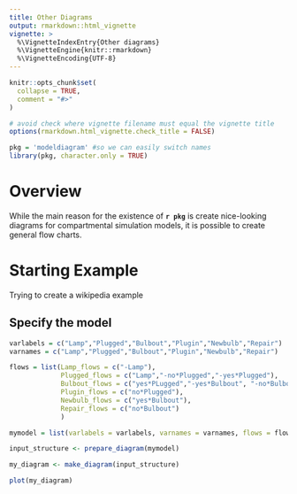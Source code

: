 ```yaml
---
title: Other Diagrams
output: rmarkdown::html_vignette
vignette: >
  %\VignetteIndexEntry{Other diagrams}
  %\VignetteEngine{knitr::rmarkdown}
  %\VignetteEncoding{UTF-8}
---
```


```r
knitr::opts_chunk$set(
  collapse = TRUE,
  comment = "#>"
)

# avoid check where vignette filename must equal the vignette title
options(rmarkdown.html_vignette.check_title = FALSE)
```

```r
pkg = 'modeldiagram' #so we can easily switch names
library(pkg, character.only = TRUE)
```

# Overview

While the main reason for the existence of **`r pkg`** is create  nice-looking diagrams for compartmental simulation models, it is possible to create general flow charts.



# Starting Example

Trying to create a wikipedia example

## Specify the model


```r
varlabels = c("Lamp","Plugged","Bulbout","Plugin","Newbulb","Repair")
varnames = c("Lamp","Plugged","Bulbout","Plugin","Newbulb","Repair")

flows = list(Lamp_flows = c("-Lamp"), 
             Plugged_flows = c("Lamp","-no*Plugged","-yes*Plugged"), 
             Bulbout_flows = c("yes*PLugged","-yes*Bulbout", "-no*Bulbout"),
             Plugin_flows = c("no*Plugged"),
             Newbulb_flows = c("yes*Bulbout"),
             Repair_flows = c("no*Bulbout")
             )

mymodel = list(varlabels = varlabels, varnames = varnames, flows = flows)
```


```r
input_structure <- prepare_diagram(mymodel)
```

```r
my_diagram <- make_diagram(input_structure)
```


```r
plot(my_diagram)
```

